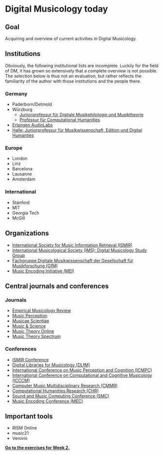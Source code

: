 # Digital Musicology today

::: {.callout-note}
# Goal
Acquiring and overview of current activities in Digital Musicology.
:::


## Institutions

::: {.callout-warning}
Obviously, the following institutional lists 
are incomplete. Luckily for the field of DM, 
it has grown so extensively that a complete overview is not possible. 
The selection below is thus not an evaluation, but rather reflects 
the familiarity of the author with those institutions and the people there.
:::

### Germany

- Paderborn/Detmold
- Würzburg
  - [Juniorprofessur für Digitale Musikphilologie und Musiktheorie](https://www.musikwissenschaft.uni-wuerzburg.de/team/moss)
  - [Professur für Computational Humanities](https://www.caidas.uni-wuerzburg.de/ch/)
- [Erlangen AudioLabs](https://www.audiolabs-erlangen.de/)
- [Halle: Juniorprofessur für Musikwissenschaft, Edition und Digital Humanties](https://www.musikwiss.uni-halle.de/team/dennis_ried/)

### Europe 

- London
- Linz
- Barcelona
- Lausanne 
- Amsterdam

### International

- Stanford
- MIT
- Georgia Tech
- McGill

## Organizations 

- [International Society for Music Information Retrieval (ISMIR)](https://ismir.net/)
- [International Musicological Society (IMS): Digital Musicology Study Group](https://digital.musicology.org/)
- [Fachgruppe Digitale Musikwissenschaft der Gesellschaft für Musikforschung (GfM)](https://www.musikforschung.de/digitale-musikwissenschaft/)
- [Music Encoding Initiative (MEI)](https://music-encoding.org/)

<!-- ## Current research topics -->

## Central journals and conferences

### Journals 

- [Empirical Musicology Review](https://emusicology.org/)
- [Music Perception](https://online.ucpress.edu/mp)
- [Musicae Scientiae](https://journals.sagepub.com/home/MSX)
- [Music & Science](https://journals.sagepub.com/home/mns)
- [Music Theory Online](https://www.mtosmt.org/)
- [Music Theory Spectrum](https://academic.oup.com/mts/) 

### Conferences 

- [ISMIR Conference](https://ismir.net/conferences/)
- [Digital Libraries for Musicology (DLfM)](https://dlfm.web.ox.ac.uk/)
- [International Conference on Music Perception and Cognition (ICMPC)](https://icmpc.org/icmpc_upcoming_conference.html)
- [International Conference on Computational and Cognitive Musicology (ICCCM)](https://digital.musicology.org/conferences/)
- [Computer Music Multidisciplinary Research (CMMR)](https://cmmr2025.prism.cnrs.fr/)
- [Computational Humanities Research (CHR)](https://computational-humanities-research.org/)
- [Sound and Music Computing Conference (SMC)](https://smc25.iem.at/)
- [Music Encoding Conference (MEC)](https://music-encoding.org/conference/past.html)
<!-- - DH Conference -->

## Important tools

- RISM Online
- music21 
- Verovio 

<!-- ## Study programs and summer schools -->


[**Go to the exercises for Week 2.**](ex/02_python_primer.qmd)
